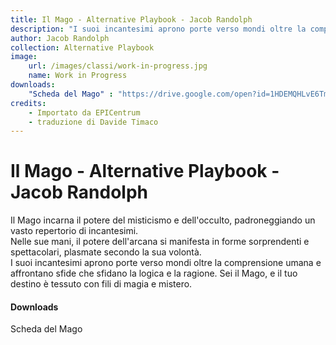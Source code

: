 ```yaml
---
title: Il Mago - Alternative Playbook - Jacob Randolph
description: "I suoi incantesimi aprono porte verso mondi oltre la comprensione umana e affrontano sfide che sfidano la logica e la ragione. Sei il Mago, e il tuo destino è tessuto con fili di magia e mistero."
author: Jacob Randolph
collection: Alternative Playbook
image:
    url: /images/classi/work-in-progress.jpg
    name: Work in Progress
downloads:
    "Scheda del Mago" : "https://drive.google.com/open?id=1HDEMQHLvE6Tm39KhurZMBrOdGSltLKTJ"
credits:
    - Importato da EPICentrum
    - traduzione di Davide Timaco
---
```


# Il Mago - Alternative Playbook - Jacob Randolph

Il Mago incarna il potere del misticismo e dell'occulto, padroneggiando un vasto repertorio di incantesimi.  
Nelle sue mani, il potere dell'arcana si manifesta in forme sorprendenti e spettacolari, plasmate secondo la sua volontà.  
I suoi incantesimi aprono porte verso mondi oltre la comprensione umana e affrontano sfide che sfidano la logica e la ragione. Sei il Mago, e il tuo destino è tessuto con fili di magia e mistero.


#### Downloads

<DownloadLink href="https://drive.google.com/open?id=1HDEMQHLvE6Tm39KhurZMBrOdGSltLKTJ">Scheda del Mago</DownloadLink>